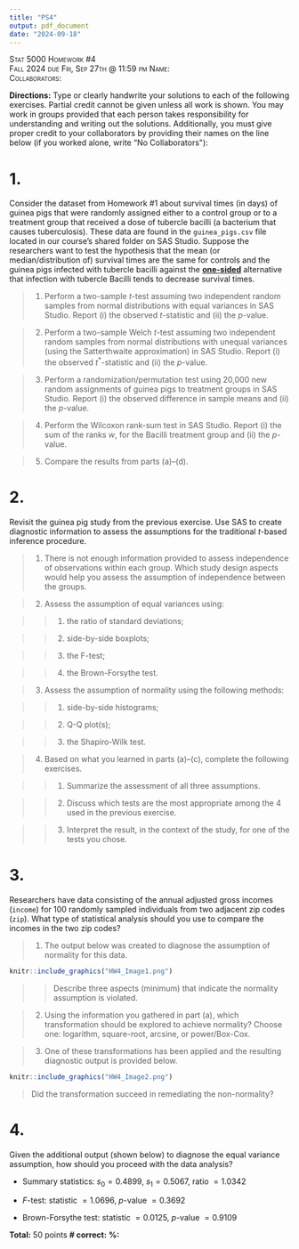 ```yaml
---
title: "PS4"
output: pdf_document
date: "2024-09-18"
---
```


[Stat 5000]{.smallcaps}
[Homework #4]{.smallcaps}\
[Fall 2024]{.smallcaps} 
[due Fri, Sep 27th @ 11:59 pm]{.smallcaps}
[Name:]{.smallcaps} \
[Collaborators:]{.smallcaps} \

**Directions:** Type or clearly handwrite your solutions to each of the
following exercises. Partial credit cannot be given unless all work is
shown. You may work in groups provided that each person takes
responsibility for understanding and writing out the solutions.
Additionally, you must give proper credit to your collaborators by
providing their names on the line below (if you worked alone, write "No
Collaborators\"):\

# 1.

Consider the dataset from Homework #1 about survival times (in days) of guinea pigs that were randomly assigned either to a control group or to a treatment group that received a dose of tubercle bacilli (a bacterium that causes tuberculosis). These data are found in the `guinea_pigs.csv` file located in our course's shared folder on SAS Studio. Suppose the researchers want to test the hypothesis that the mean (or median/distribution of) survival times are the same for controls and the guinea pigs infected with tubercle bacilli against the **[one-sided]{.underline}** alternative that infection with tubercle Bacilli tends to decrease survival times.

> 1.  Perform a two-sample $t$-test assuming two independent random samples from normal distributions with equal variances in SAS Studio. Report (i) the observed $t$-statistic and (ii) the $p$-value.

> 2.  Perform a two-sample Welch $t$-test assuming two independent random samples from normal distributions with unequal variances (using the Satterthwaite approximation) in SAS Studio. Report (i) the observed $t^*$-statistic and (ii) the $p$-value.

> 3.  Perform a randomization/permutation test using 20,000 new random assignments of guinea pigs to treatment groups in SAS Studio. Report (i) the observed difference in sample means and (ii) the $p$-value.

> 4.  Perform the Wilcoxon rank-sum test in SAS Studio. Report (i) the sum of the ranks $w$, for the Bacilli treatment group and (ii) the $p$-value.

> 5.  Compare the results from parts (a)--(d).

\newpage

# 2.

Revisit the guinea pig study from the previous exercise. Use SAS to create diagnostic information to assess the assumptions for the traditional $t$-based inference procedure.

> 1.  There is not enough information provided to assess independence of observations within each group. Which study design aspects would help you assess the assumption of independence between the groups.

> 2.  Assess the assumption of equal variances using:

>> 1.  the ratio of standard deviations;

>> 2.  side-by-side boxplots;

>> 3.  the F-test;

>> 4.  the Brown-Forsythe test.

> 3.  Assess the assumption of normality using the following methods:

>> 1.  side-by-side histograms;

>> 2.  Q-Q plot(s);

>> 3.  the Shapiro-Wilk test.

> 4.  Based on what you learned in parts (a)--(c), complete the following exercises.

>> 1.  Summarize the assessment of all three assumptions.

>> 2.  Discuss which tests are the most appropriate among the 4
    used in the previous exercise.

>> 3.  Interpret the result, in the context of the study, for one
    of the tests you chose.

\newpage

# 3.

Researchers have data consisting of the annual adjusted gross incomes (`income`) for 100 randomly sampled individuals from two adjacent zip codes (`zip`). What type of statistical analysis should you use to compare the incomes in the two zip codes?

> 1.  The output below was created to diagnose the assumption of normality for this data.
        
```r
knitr::include_graphics("HW4_Image1.png")
```

>> Describe three aspects (minimum) that indicate the normality assumption is violated.

> 2.  Using the information you gathered in part (a), which transformation should be explored to achieve normality? Choose one: logarithm, square-root, arcsine, or power/Box-Cox.

> 3.  One of these transformations has been applied and the resulting diagnostic output is provided below.

```r
knitr::include_graphics("HW4_Image2.png")
```

> Did the transformation succeed in remediating the non-normality?

\newpage

# 4.  

Given the additional output (shown below) to diagnose the equal variance assumption, how should you proceed with the data analysis?

  -   Summary statistics: $s_0 = 0.4899$, $s_1 = 0.5067$, ratio $= 1.0342$

  -   $F$-test: statistic $= 1.0696$, $p$-value $= 0.3692$

  -   Brown-Forsythe test: statistic $= 0.0125$, $p$-value $= 0.9109$

**Total:** 50 points **\# correct:** **%:**
